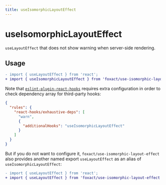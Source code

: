 ```yaml
---
title: useIsomorphicLayoutEffect
---
```


# useIsomorphicLayoutEffect


<ExportMetaInfo />

`useLayoutEffect` that does not show warning when server-side rendering.

## Usage

```diff
- import { useLayoutEffect } from 'react';
+ import { useIsomorphicLayoutEffect } from 'foxact/use-isomorphic-layout-effect';
```

Note that [`eslint-plugin-react-hooks`](https://www.npmjs.com/package/eslint-plugin-react-hooks) requires extra configuration in order to check dependency array for third-party hooks:

```json
{
  "rules": {
    "react-hooks/exhaustive-deps": [
      "warn",
      {
        "additionalHooks": "useIsomorphicLayoutEffect"
      }
    ]
  }
}
```

But if you do not want to configure it, `foxact/use-isomorphic-layout-effect` also provides another named export `useLayoutEffect` as an alias of `useIsomorphicLayoutEffect`:

```diff
- import { useLayoutEffect } from 'react';
+ import { useLayoutEffect } from 'foxact/use-isomorphic-layout-effect';
```
